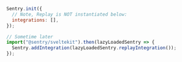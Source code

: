 ```javascript
Sentry.init({
  // Note, Replay is NOT instantiated below:
  integrations: [],
});

// Sometime later
import("@sentry/sveltekit").then(lazyLoadedSentry => {
  Sentry.addIntegration(lazyLoadedSentry.replayIntegration());
});
```
